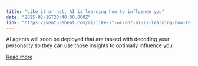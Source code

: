 ```yaml
---
title: "Like it or not, AI is learning how to influence you"
date: "2025-02-16T20:40:00.000Z"
link: "https://venturebeat.com/ai/like-it-or-not-ai-is-learning-how-to-influence-you/"
---
```


AI agents will soon be deployed that are tasked with decoding your personality so they can use those insights to optimally influence you.

[Read more](https://venturebeat.com/ai/like-it-or-not-ai-is-learning-how-to-influence-you/)
